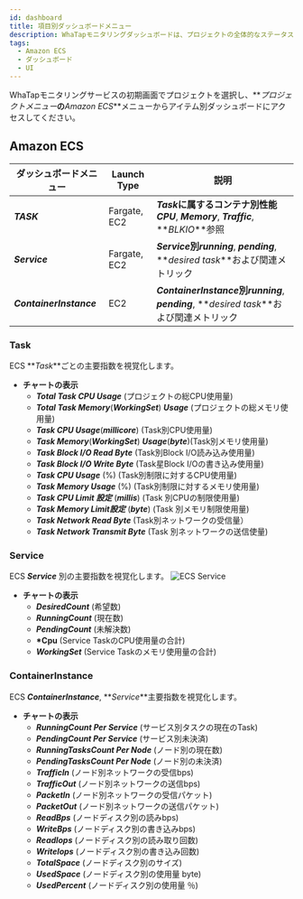 ```yaml
---
id: dashboard
title: 項目別ダッシュボードメニュー
description: WhaTapモニタリングダッシュボードは、プロジェクトの全体的なステータスを一目で確認する機能を提供します。
tags:
  - Amazon ECS
  - ダッシュボード
  - UI
---
```


WhaTapモニタリングサービスの初期画面でプロジェクトを選択し、**_プロジェクトメニュー_**の**_Amazon ECS_**メニューからアイテム別ダッシュボードにアクセスしてください。

## Amazon ECS

| ダッシュボードメニュー             | Launch Type  | 説明                                                                                 |
| ----------------------- | ------------ | ---------------------------------------------------------------------------------- |
| **_TASK_**              | Fargate, EC2 | **_Task_**に属するコンテナ別性能**_CPU_**, **_Memory_**, **_Traffic_**, **_BLKIO_**参照         |
| **_Service_**           | Fargate, EC2 | **_Service_**別**_running_**, **_pending_**, **_desired task_**および関連メトリック           |
| **_ContainerInstance_** | EC2          | **_ContainerInstance_**別**_running_**, **_pending_**, **_desired task_**および関連メトリック |

### Task

ECS **_Task_**ごとの主要指数を視覚化します。

-   **チャートの表示**
    -   **_Total Task CPU Usage_** (プロジェクトの総CPU使用量)
    -   **_Total Task Memory_**(**_WorkingSet_**) **_Usage_** (プロジェクトの総メモリ使用量)
    -   **_Task CPU Usage_**(**_millicore_**) (Task別CPU使用量)
    -   **_Task Memory_**(**_WorkingSet_**) **_Usage_**(**_byte_**)(Task別メモリ使用量)
    -   **_Task Block I/O Read Byte_** (Task別Block I/O読み込み使用量)
    -   **_Task Block I/O Write Byte_** (Task星Block I/Oの書き込み使用量)
    -   **_Task CPU Usage_** (%) (Task別制限に対するCPU使用量)
    -   **_Task Memory Usage_** (%) (Task別制限に対するメモリ使用量)
    -   **_Task CPU Limit 設定_** (**_millis_**) (Task 別CPUの制限使用量)
    -   **_Task Memory Limit設定_** (**_byte_**) (Task 別メモリ制限使用量)
    -   **_Task Network Read Byte_** (Task別ネットワークの受信量）
    -   **_Task Network Transmit Byte_** (Task 別ネットワークの送信使量)

### Service

ECS **_Service_** 別の主要指数を視覚化します。
![ECS Service](https://img.whatap.io/media/images/aws_ecs_whatap_monitoring_service.png)

-   **チャートの表示**
    -   **_DesiredCount_** (希望数)
    -   **_RunningCount_** (現在数)
    -   **_PendingCount_** (未解決数)
    -   **\*Cpu** (Service TaskのCPU使用量の合計)
    -   **_WorkingSet_** (Service Taskのメモリ使用量の合計) 

### ContainerInstance

ECS **_ContainerInstance_**, **_Service_**主要指数を視覚化します。

-   **チャートの表示**
    -   **_RunningCount Per Service_** (サービス別タスクの現在のTask)
    -   **_PendingCount Per Service_** (サービス別未決済)
    -   **_RunningTasksCount Per Node_** (ノード別の現在数)
    -   **_PendingTasksCount Per Node_** (ノード別の未決済)
    -   **_TrafficIn_** (ノード別ネットワークの受信bps)
    -   **_TrafficOut_** (ノード別ネットワークの送信bps)
    -   **_PacketIn_** (ノード別ネットワークの受信パケット)
    -   **_PacketOut_** (ノード別ネットワークの送信パケット)
    -   **_ReadBps_** (ノードディスク別の読みbps)
    -   **_WriteBps_** (ノードディスク別の書き込みbps)
    -   **_ReadIops_** (ノードディスク別の読み取り回数)
    -   **_WriteIops_** (ノードディスク別の書き込み回数)
    -   **_TotalSpace_** (ノードディスク別のサイズ)
    -   **_UsedSpace_** (ノードディスク別の使用量 byte)
    -   **_UsedPercent_** (ノードディスク別の使用量 ％)
